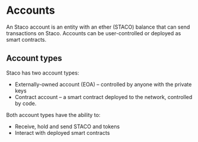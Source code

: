 # Accounts
An Staco account is an entity with an ether (STACO) balance that can send transactions on Staco. Accounts can be user-controlled or deployed as smart contracts.

## Account types
Staco has two account types:
- Externally-owned account (EOA) – controlled by anyone with the private keys
- Contract account – a smart contract deployed to the network, controlled by code. 

Both account types have the ability to:
- Receive, hold and send STACO and tokens
- Interact with deployed smart contracts